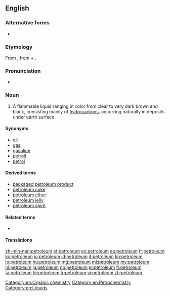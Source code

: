 {{also|Petroleum}}
==English==
{{wikipedia}}

===Alternative forms===
* {{l|en|petrolæum}} {{qualifier|archaic}}

===Etymology===
From {{etyl|ML.|en}} {{term|petroleum|lang=la}}, from {{term|petra||rock|lang=la}} + {{term|oleum||oil|lang=la}}.

===Pronunciation===
* {{audio|En-us-petroleum.ogg|Audio (US)}}

===Noun===
{{en-noun|pl='''[[petroleums]]''' ''or, rarely,'' '''[[petrolea]]'''}}

# A flammable liquid ranging in color from clear to very dark brown and black, consisting mainly of [[hydrocarbon]]s, occurring naturally in deposits under earth surface.

====Synonyms====
* [[oil]]
* [[gas]]
* [[gasoline]]
* [[petroil]]
* [[petrol]]

====Derived terms====
* [[packaged petroleum product]]
* [[petroleum coke]]
* [[petroleum ether]]
* [[petroleum jelly]]
* [[petroleum spirit]]

====Related terms====
* {{l|en|linoleum}}

====Translations====
{{trans-see|oil}}

[[Category:en:Organic chemistry]]
[[Category:en:Petrochemistry]]
[[Category:en:Liquids]]

[[zh-min-nan:petroleum]]
[[et:petroleum]]
[[eo:petroleum]]
[[eu:petroleum]]
[[fr:petroleum]]
[[ko:petroleum]]
[[io:petroleum]]
[[id:petroleum]]
[[it:petroleum]]
[[kn:petroleum]]
[[lo:petroleum]]
[[hu:petroleum]]
[[mg:petroleum]]
[[ml:petroleum]]
[[my:petroleum]]
[[nl:petroleum]]
[[ja:petroleum]]
[[no:petroleum]]
[[pl:petroleum]]
[[fi:petroleum]]
[[ta:petroleum]]
[[te:petroleum]]
[[tr:petroleum]]
[[vi:petroleum]]
[[zh:petroleum]]